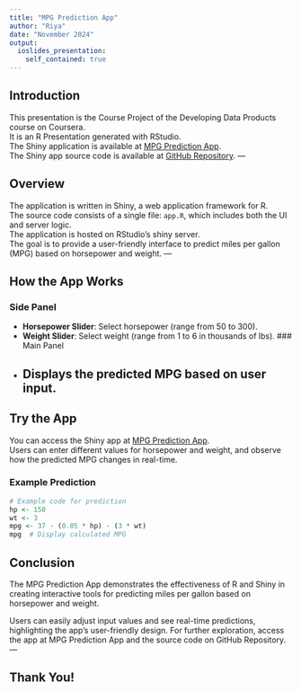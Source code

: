 ```yaml
---
title: "MPG Prediction App"
author: "Riya"
date: "November 2024"
output:  
  ioslides_presentation:
    self_contained: true
---
```


## Introduction
This presentation is the Course Project of the Developing Data Products course on Coursera.  
It is an R Presentation generated with RStudio.  
The Shiny application is available at [MPG Prediction App](https://riya13.shinyapps.io/mpg_prediction_app/).  
The Shiny app source code is available at [GitHub Repository](https://github.com/sleepycherry13/MPG_Prediction_App).
---

## Overview
The application is written in Shiny, a web application framework for R.  
The source code consists of a single file: `app.R`, which includes both the UI and server logic.  
The application is hosted on RStudio’s shiny server.  
The goal is to provide a user-friendly interface to predict miles per gallon (MPG) based on horsepower and weight.
---

## How the App Works
### Side Panel
- **Horsepower Slider**: Select horsepower (range from 50 to 300).
- **Weight Slider**: Select weight (range from 1 to 6 in thousands of lbs).
### Main Panel
- Displays the predicted MPG based on user input.
---

## Try the App
You can access the Shiny app at [MPG Prediction App](https://riya13.shinyapps.io/mpg_prediction_app/).  
Users can enter different values for horsepower and weight, and observe how the predicted MPG changes in real-time.

### Example Prediction
```r
# Example code for prediction
hp <- 150
wt <- 3
mpg <- 37 - (0.05 * hp) - (3 * wt)
mpg  # Display calculated MPG
```
## Conclusion
The MPG Prediction App demonstrates the effectiveness of R and Shiny in creating interactive tools for predicting miles per gallon based on horsepower and weight.

Users can easily adjust input values and see real-time predictions, highlighting the app's user-friendly design.
For further exploration, access the app at MPG Prediction App and the source code on GitHub Repository.
---

## Thank You!
  

